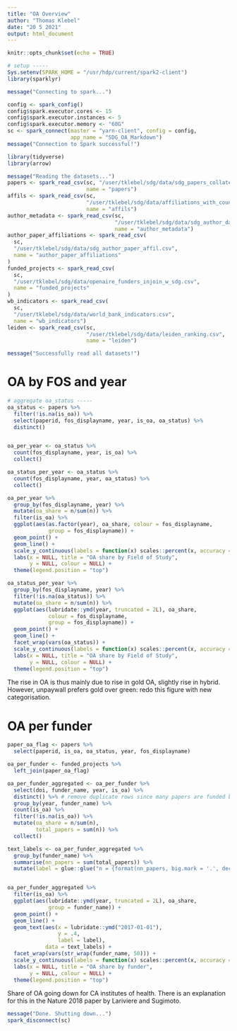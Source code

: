 ```yaml
---
title: "OA Overview"
author: "Thomas Klebel"
date: "20 5 2021"
output: html_document
---
```


```r
knitr::opts_chunk$set(echo = TRUE)

# setup -----
Sys.setenv(SPARK_HOME = "/usr/hdp/current/spark2-client")
library(sparklyr)

message("Connecting to spark...")

config <- spark_config()
config$spark.executor.cores <- 15
config$spark.executor.instances <- 5
config$spark.executor.memory <- "60G"
sc <- spark_connect(master = "yarn-client", config = config,
                    app_name = "SDG_OA_Markdown")
message("Connection to Spark successful!")

library(tidyverse)
library(arrow)

message("Reading the datasets...")
papers <- spark_read_csv(sc, "/user/tklebel/sdg/data/sdg_papers_collated.csv",
                         name = "papers")
affils <- spark_read_csv(sc,
                         "/user/tklebel/sdg/data/affiliations_with_country.csv",
                         name = "affils")
author_metadata <- spark_read_csv(sc,
                                  "/user/tklebel/sdg/data/sdg_author_data.csv",
                                  name = "author_metadata")
author_paper_affiliations <- spark_read_csv(
  sc,
  "/user/tklebel/sdg/data/sdg_author_paper_affil.csv",
  name = "author_paper_affiliations"
)
funded_projects <- spark_read_csv(
  sc,
  "/user/tklebel/sdg/data/openaire_funders_injoin_w_sdg.csv",
  name = "funded_projects"
)
wb_indicators <- spark_read_csv(
  sc,
  "/user/tklebel/sdg/data/world_bank_indicators.csv",
  name = "wb_indicators")
leiden <- spark_read_csv(sc,
                         "/user/tklebel/sdg/data/leiden_ranking.csv",
                         name = "leiden")

message("Successfully read all datasets!")
```


# OA by FOS and year
```r
# aggregate oa_status -----
oa_status <- papers %>%
  filter(!is.na(is_oa)) %>%
  select(paperid, fos_displayname, year, is_oa, oa_status) %>%
  distinct()


oa_per_year <- oa_status %>%
  count(fos_displayname, year, is_oa) %>%
  collect()

oa_status_per_year <- oa_status %>%
  count(fos_displayname, year, oa_status) %>%
  collect()
```



```r
oa_per_year %>%
  group_by(fos_displayname, year) %>%
  mutate(oa_share = n/sum(n)) %>%
  filter(is_oa) %>%
  ggplot(aes(as.factor(year), oa_share, colour = fos_displayname,
             group = fos_displayname)) +
  geom_point() +
  geom_line() +
  scale_y_continuous(labels = function(x) scales::percent(x, accuracy = 1)) +
  labs(x = NULL, title = "OA share by Field of Study",
       y = NULL, colour = NULL) +
  theme(legend.position = "top")
```

```r
oa_status_per_year %>%
  group_by(fos_displayname, year) %>%
  filter(!is.na(oa_status)) %>%
  mutate(oa_share = n/sum(n)) %>%
  ggplot(aes(lubridate::ymd(year, truncated = 2L), oa_share,
             colour = fos_displayname,
             group = fos_displayname)) +
  geom_point() +
  geom_line() +
  facet_wrap(vars(oa_status)) +
  scale_y_continuous(labels = function(x) scales::percent(x, accuracy = 1)) +
  labs(x = NULL, title = "OA share by Field of Study",
       y = NULL, colour = NULL) +
  theme(legend.position = "top")
```

The rise in OA is thus mainly due to rise in gold OA, slightly rise in hybrid.
However, unpaywall prefers gold over green: redo this figure with new 
categorisation.


# OA per funder 
```r
paper_oa_flag <- papers %>%
  select(paperid, is_oa, oa_status, year, fos_displayname)

oa_per_funder <- funded_projects %>%
  left_join(paper_oa_flag)

oa_per_funder_aggregated <- oa_per_funder %>%
  select(doi, funder_name, year, is_oa) %>%
  distinct() %>% # remove duplicate rows since many papers are funded by multiple projects
  group_by(year, funder_name) %>%
  count(is_oa) %>%
  filter(!is.na(is_oa)) %>%
  mutate(oa_share = n/sum(n),
         total_papers = sum(n)) %>%
  collect()
```

```r
text_labels <- oa_per_funder_aggregated %>%
  group_by(funder_name) %>%
  summarise(nn_papers = sum(total_papers)) %>%
  mutate(label = glue::glue("n = {format(nn_papers, big.mark = '.', decimal.mark = ',')}"))


oa_per_funder_aggregated %>%
  filter(is_oa) %>%
  ggplot(aes(lubridate::ymd(year, truncated = 2L), oa_share,
             group = funder_name)) +
  geom_point() +
  geom_line() +
  geom_text(aes(x = lubridate::ymd("2017-01-01"),
                y = .4,
                label = label),
            data = text_labels) +
  facet_wrap(vars(str_wrap(funder_name, 50))) +
  scale_y_continuous(labels = function(x) scales::percent(x, accuracy = 1)) +
  labs(x = NULL, title = "OA share by funder",
       y = NULL, colour = NULL) +
  theme(legend.position = "top")
```

Share of OA going down for CA institutes of health. There is an explanation
for this in the Nature 2018 paper by Lariviere and Sugimoto.


```r
message("Done. Shutting down...")
spark_disconnect(sc)
```

